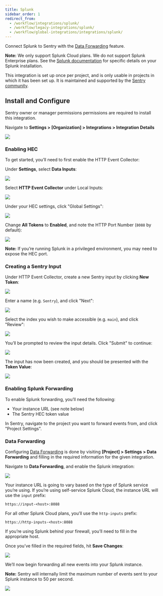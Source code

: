 ```yaml
---
title: Splunk
sidebar_order: 1
redirect_from:
  - /workflow/integrations/splunk/
  - /workflow/legacy-integrations/splunk/
  - /workflow/global-integrations/integrations/splunk/
---
```


Connect Splunk to Sentry with the [Data Forwarding](/data-management/data-forwarding/) feature.

**Note:** We only support Splunk Cloud plans. We do not support Splunk Enterprise plans. See the [Splunk documentation](http://dev.splunk.com/view/event-collector/SP-CAAAE7F) for specific details on your Splunk installation.

This integration is set up once per project, and is only usable in projects in which it has been set up. It is maintained and supported by the [Sentry community](https://forum.sentry.io/).

## Install and Configure

<Alert title="Note" level="info">
Sentry owner or manager permissions permissions are required to install this integration.
</Alert>

Navigate to **Settings > [Organization] > Integrations > Integration Details**

![](splunk.png)

### Enabling HEC

To get started, you’ll need to first enable the HTTP Event Collector:

Under **Settings**, select **Data Inputs**:

![](splunk-settings.png)

Select **HTTP Event Collector** under Local Inputs:

![](splunk-data-inputs.png)

Under your HEC settings, click "Global Settings":

![](splunk-hec-inputs.png)

Change **All Tokens** to **Enabled**, and note the HTTP Port Number (`8088` by default):

![](splunk-hec-global-settings.png)

**Note:** If you’re running Splunk in a privileged environment, you may need to expose the HEC port.

### Creating a Sentry Input

Under HTTP Event Collector, create a new Sentry input by clicking **New Token**:

![](splunk-new-http-input.png)

Enter a name (e.g. `Sentry`), and click "Next":

![](splunk-new-input-name.png)

Select the index you wish to make accessible (e.g. `main`), and click "Review":

![](splunk-new-input-index.png)

You’ll be prompted to review the input details. Click "Submit" to continue:

![](splunk-new-input-review.png)

The input has now been created, and you should be presented with the **Token Value**:

![](splunk-new-input-final.png)

### Enabling Splunk Forwarding

To enable Splunk forwarding, you’ll need the following:

- Your instance URL (see note below)
- The Sentry HEC token value

In Sentry, navigate to the project you want to forward events from, and click "Project Settings".

### Data Forwarding
Configuring [Data Forwarding](/data-management/data-forwarding/) is done by visiting **[Project] > Settings > Data Forwarding** and filling in the required information for the given integration.

Navigate to **Data Forwarding**, and enable the Splunk integration:

![](splunk-data-forwarding-setting.png)

Your instance URL is going to vary based on the type of Splunk service you’re using. If you’re using self-service Splunk Cloud, the instance URL will use the `input` prefix:

```
https://input-<host>:8088
```

For all other Splunk Cloud plans, you’ll use the `http-inputs` prefix:

```
https://http-inputs-<host>:8088
```

If you’re using Splunk behind your firewall, you’ll need to fill in the appropriate host.

Once you’ve filled in the required fields, hit **Save Changes**:

![](splunk-data-forwarding-setting-complete.png)

We’ll now begin forwarding all new events into your Splunk instance.

**Note:** Sentry will internally limit the maximum number of events sent to your Splunk instance to 50 per second.

![](splunk-search-sentry.png)
